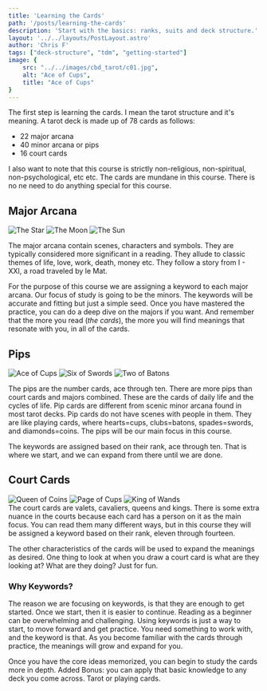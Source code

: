```yaml
---
title: 'Learning the Cards'
path: '/posts/learning-the-cards'
description: 'Start with the basics: ranks, suits and deck structure.'
layout: '../../layouts/PostLayout.astro'
author: 'Chris F'
tags: ["deck-structure", "tdm", "getting-started"]
image: {
    src: "../../images/cbd_tarot/c01.jpg",
    alt: "Ace of Cups",
    title: "Ace of Cups"
}
---
```


The first step is learning the cards. I mean the tarot structure and it's meaning. A tarot deck is made up of 78 cards as follows:

<ul class="rt-margin">
<li>22 major arcana</li>
<li>40 minor arcana or pips</li>
<li>16 court cards</li>
</ul>

I also want to note that this course is strictly non-religious, non-spiritual, non-psychological, etc etc. The cards are mundane in this course. There is no ne need to do anything special for this course. 

## Major Arcana

<div class="spread">

<img src={theStar.src} alt="The Star" title="The Star" />
<img src={theMoon.src} alt="The Moon" class="hidden" title="The Moon" />
<img src={theSun.src} alt="The Sun" class="hidden" title="The Sun" />

</div>

The major arcana contain scenes, characters and symbols. They are typically considered more significant in a reading. They allude to classic themes of life, love, work, death, money etc. They follow a story from I - XXI, a road traveled by le Mat.

For the purpose of this course we are assigning a keyword to each major arcana. Our focus of study is going to be the minors. The keywords will be accurate and fitting but just a simple seed. Once you have mastered the practice, you can do a deep dive on the majors if you want. And remember that the more you read (_the cards_), the more you will find meanings that resonate with you, in all of the cards.

## Pips

<div class="spread">
<img src={aceCups.src} alt="Ace of Cups" title="Ace of Cups" />
<img src={sixSwords.src} alt="Six of Swords" class="hidden" title="Six of Swords"/>
<img src={twoBatons.src} alt="Two of Batons" class="hidden" title="Two of Batons"/>



</div>

The pips are the number cards, ace through ten. There are more pips than court cards and majors combined. These are the cards of daily life and the cycles of life. Pip cards are different from scenic minor arcana found in most tarot decks. Pip cards do not have scenes with people in them. They are like playing cards, where hearts=cups, clubs=batons, spades=swords, and diamonds=coins. The pips will be our main focus in this course.

The keywords are assigned based on their rank, ace through ten. That is where we start, and we can expand from there until we are done.

## Court Cards

<div class="spread">

<img src={queenCoins.src} alt="Queen of Coins" title="Queen of Coins"/>
<img src={pageCups.src} alt="Page of Cups" class="hidden" title="Page of Cups"/>
<img src={kingWands.src} alt="King of Wands" class="hidden" title="King of Wands"/>

</div>
The court cards are valets, cavaliers, queens and kings. There is some extra nuance in the courts because each card has a person on it as the main focus. You can read them many different ways, but in this course they will be assigned a keyword based on their rank, eleven through fourteen.

The other characteristics of the cards will be used to expand the meanings as desired. One thing to look at when you draw a court card is what are they looking at? What are they doing? Just for fun.

### Why Keywords?

The reason we are focusing on keywords, is that they are enough to get started. Once we start, then it is easier to continue. Reading as a beginner can be overwhelming and challenging. Using keywords is just a way to start, to move forward and get practice. You need something to work with, and the keyword is that. As you become familiar with the cards through practice, the meanings will grow and expand for you. 

Once you have the core ideas memorized, you can begin to study the cards more in depth. Added Bonus: you can apply that basic knowledge to any deck you come across. Tarot or playing cards.

